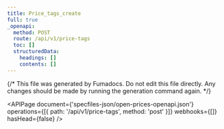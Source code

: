```yaml
---
title: Price_tags_create
full: true
_openapi:
  method: POST
  route: /api/v1/price-tags
  toc: []
  structuredData:
    headings: []
    contents: []
---
```


{/* This file was generated by Fumadocs. Do not edit this file directly. Any changes should be made by running the generation command again. */}

<APIPage
  document={'specfiles-json/open-prices-openapi.json'}
  operations={[{ path: '/api/v1/price-tags', method: 'post' }]}
  webhooks={[]}
  hasHead={false}
/>
